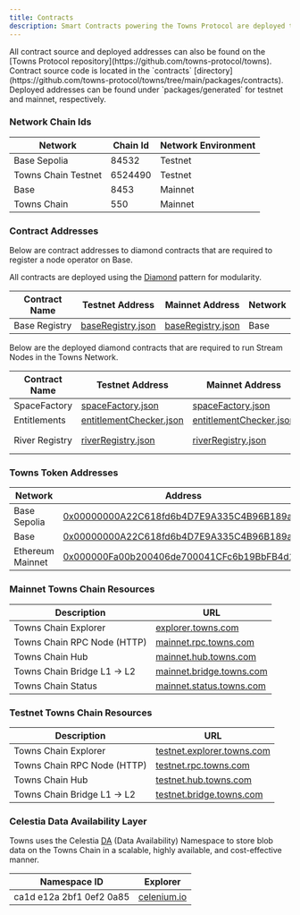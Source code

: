 ```yaml
---
title: Contracts
description: Smart Contracts powering the Towns Protocol are deployed to Ethereum L2 networks for testnet and mainnet. This page provides a list of deployed contracts needed for running nodes and their network coordinates.
---
```



<Note>
All contract source and deployed addresses can also be found on the [Towns Protocol repository](https://github.com/towns-protocol/towns).
Contract source code is located in the `contracts` [directory](https://github.com/towns-protocol/towns/tree/main/packages/contracts).
Deployed addresses can be found under `packages/generated` for testnet and mainnet, respectively.
</Note>

### Network Chain Ids

| Network | Chain Id | Network Environment |
| --- | --- | --- |
| Base Sepolia | 84532 | Testnet |
| Towns Chain Testnet | 6524490 | Testnet |
| Base | 8453 | Mainnet |
| Towns Chain | 550 | Mainnet |


### Contract Addresses

Below are contract addresses to diamond contracts that are required to register a node operator on Base.

<Note>All contracts are deployed using the [Diamond](https://eips.ethereum.org/EIPS/eip-2535) pattern for modularity.</Note>

| Contract Name | Testnet Address | Mainnet Address | Network |
| --- | --- | --- | -- |
| Base Registry | [baseRegistry.json](https://github.com/towns-protocol/towns/blob/main/packages/generated/deployments/beta/base/addresses/baseRegistry.json) | [baseRegistry.json](https://github.com/towns-protocol/towns/blob/main/packages/generated/deployments/omega/base/addresses/baseRegistry.json) | Base |

Below are the deployed diamond contracts that are required to run Stream Nodes in the Towns Network.

| Contract Name | Testnet Address | Mainnet Address | Network |
| --- | --- | --- | -- |
| SpaceFactory | [spaceFactory.json](https://github.com/towns-protocol/towns/blob/main/packages/generated/deployments/beta/base/addresses/spaceFactory.json) | [spaceFactory.json](https://github.com/towns-protocol/towns/blob/main/packages/generated/deployments/omega/base/addresses/spaceFactory.json) | Base |
| Entitlements | [entitlementChecker.json](https://github.com/towns-protocol/towns/blob/main/packages/generated/deployments/beta/base/addresses/entitlementChecker.json) | [entitlementChecker.json](https://github.com/towns-protocol/towns/blob/main/packages/generated/deployments/omega/base/addresses/baseRegistry.json) | Base |
| River Registry | [riverRegistry.json](https://github.com/towns-protocol/towns/blob/main/packages/generated/deployments/beta/river/addresses/riverRegistry.json) | [riverRegistry.json](https://github.com/towns-protocol/towns/blob/main/packages/generated/deployments/omega/river/addresses/riverRegistry.json) | Towns Chain |

### Towns Token Addresses
| Network | Address |
| --- | --- |
| Base Sepolia | [0x00000000A22C618fd6b4D7E9A335C4B96B189a38](https://basescan.org/address/0x00000000A22C618fd6b4D7E9A335C4B96B189a38) |
| Base | [0x00000000A22C618fd6b4D7E9A335C4B96B189a38](https://basescan.org/address/0x00000000A22C618fd6b4D7E9A335C4B96B189a38) |
| Ethereum Mainnet | [0x000000Fa00b200406de700041CFc6b19BbFB4d13](https://etherscan.io/address/0x000000Fa00b200406de700041CFc6b19BbFB4d13) |

### Mainnet Towns Chain Resources

| Description | URL |
| --- | --- |
| Towns Chain Explorer | [explorer.towns.com](https://explorer.towns.com) |
| Towns Chain RPC Node (HTTP) | [mainnet.rpc.towns.com](https://mainnet.rpc.towns.com) |
| Towns Chain Hub | [mainnet.hub.towns.com](https://mainnet.hub.towns.com) |
| Towns Chain Bridge L1 -> L2 | [mainnet.bridge.towns.com](https://mainnet.bridge.towns.com) |
| Towns Chain Status | [mainnet.status.towns.com](https://mainnet.status.towns.com/) |

### Testnet Towns Chain Resources

| Description | URL |
| --- | --- |
| Towns Chain Explorer | [testnet.explorer.towns.com](https://testnet.explorer.towns.com) |
| Towns Chain RPC Node (HTTP) | [testnet.rpc.towns.com](https://testnet.rpc.towns.com/http) |
| Towns Chain Hub | [testnet.hub.towns.com](https://testnet.hub.towns.com) |
| Towns Chain Bridge L1 -> L2 | [testnet.bridge.towns.com](https://testnet.bridge.towns.com) |

### Celestia Data Availability Layer

Towns uses the Celestia [DA](https://docs.celestia.org/learn/how-celestia-works/data-availability-layer) (Data Availability) Namespace to store blob data on the Towns Chain in a scalable, highly available, and cost-effective manner.

| Namespace ID | Explorer |
| --- | --- |
| ca1d e12a 2bf1 0ef2 0a85 | [celenium.io](https://celenium.io/namespace/000000000000000000000000000000000000ca1de12a2bf10ef20a85) |
